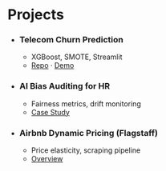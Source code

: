 ﻿# Projects

::: {layout-ncol=3}
- ### Telecom Churn Prediction  
  - XGBoost, SMOTE, Streamlit  
  - [Repo](https://github.com/jjmiddagh/telecom-churn) · [Demo](/projects/churn.html)

- ### AI Bias Auditing for HR  
  - Fairness metrics, drift monitoring  
  - [Case Study](/projects/hr-bias.html)

- ### Airbnb Dynamic Pricing (Flagstaff)
  - Price elasticity, scraping pipeline  
  - [Overview](/projects/airbnb-pricing.html)
:::

